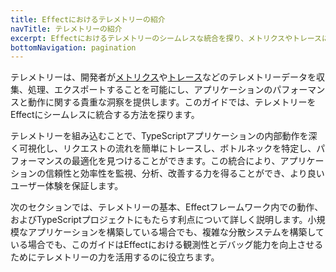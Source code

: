 ```yaml
---
title: Effectにおけるテレメトリーの紹介
navTitle: テレメトリーの紹介
excerpt: Effectにおけるテレメトリーのシームレスな統合を探り、メトリクスやトレースに関する洞察を提供します。テレメトリーがどのように開発者にパフォーマンスと動作を監視、分析、最適化する力を与え、観測性とデバッグ能力を向上させるかを学びましょう。
bottomNavigation: pagination
---
```


テレメトリーは、開発者が[メトリクス](metrics)や[トレース](tracing)などのテレメトリーデータを収集、処理、エクスポートすることを可能にし、アプリケーションのパフォーマンスと動作に関する貴重な洞察を提供します。このガイドでは、テレメトリーをEffectにシームレスに統合する方法を探ります。

テレメトリーを組み込むことで、TypeScriptアプリケーションの内部動作を深く可視化し、リクエストの流れを簡単にトレースし、ボトルネックを特定し、パフォーマンスの最適化を見つけることができます。この統合により、アプリケーションの信頼性と効率性を監視、分析、改善する力を得ることができ、より良いユーザー体験を保証します。

次のセクションでは、テレメトリーの基本、Effectフレームワーク内での動作、およびTypeScriptプロジェクトにもたらす利点について詳しく説明します。小規模なアプリケーションを構築している場合でも、複雑な分散システムを構築している場合でも、このガイドはEffectにおける観測性とデバッグ能力を向上させるためにテレメトリーの力を活用するのに役立ちます。
